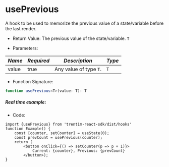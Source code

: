 
<Meta title="Hooks/usePrevious" />

# usePrevious
A hook to be used to memorize the previous value of a state/variable before the last render.

* Return Value: The previous value of the state/variable. `T`

* Parameters:

| *Name* | *Required* | *Description* | *Type* |
|--------|-------------|----------------|--------|
| value | true | Any value of type `T`. | <code>T</code> |

* Function Signature:
```ts dark
function usePrevious<T>(value: T): T
```

##### Real time example:

<PreviousExample />

* Code:
```tsx dark
import {usePrevious} from 'trentim-react-sdk/dist/hooks'
function Example() {
    const [counter, setCounter] = useState(0);
    const prevCount = usePrevious(counter);
    return (
        <button onClick={() => setCounter(p => p + 1)}>
            Current: {counter}, Previous: {prevCount}
        </button>);
}
``` 